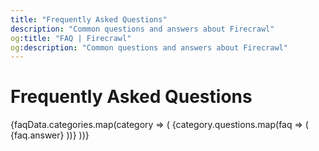 ```yaml
---
title: "Frequently Asked Questions"
description: "Common questions and answers about Firecrawl"
og:title: "FAQ | Firecrawl"
og:description: "Common questions and answers about Firecrawl"
---
```



# Frequently Asked Questions

<Tabs>
  {faqData.categories.map(category => (
    <Tab title={category.title} key={category.id}>
      <AccordionGroup>
        {category.questions.map(faq => (
          <Accordion title={faq.question} key={faq.id}>
            {faq.answer}
          </Accordion>
        ))}
      </AccordionGroup>
    </Tab>
  ))}
</Tabs>
